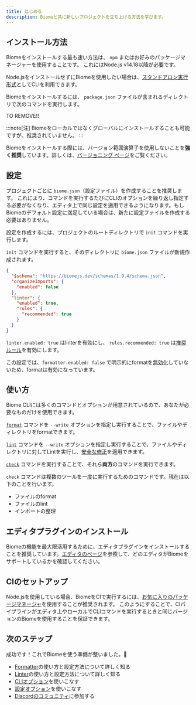 ```yaml
---
title: はじめる
description: Biomeと共に新しいプロジェクトを立ち上げる方法を学びます。
---
```



## インストール方法

Biomeをインストールする最も速い方法は、 `npm` またはお好みのパッケージマネージャーを使用することです。
これにはNode.js v14.18以降が必要です。

Node.jsをインストールせずにBiomeを使用したい場合は、[スタンドアロン実行形式](/ja/guides/manual-installation)としてCLIを利用できます。

Biomeをインストールするには、 `package.json` ファイルが含まれるディレクトリで次のコマンドを実行します。

<PackageManagerCommand
  npm="install --save-dev --save-exact @biomejs/biome"
  pnpm="add --save-dev --save-exact @biomejs/biome"
  yarn="add --dev --exact @biomejs/biome"
  bun="add --dev --exact @biomejs/biome"
  deno="add --dev npm:@biomejs/biome"
/>

TO REMOVE!!

:::note[注]
Biomeをローカルではなくグローバルにインストールすることも可能ですが、推奨されていません。
:::

Biomeをインストールする際には、バージョン範囲演算子を使用しないことを**強く推奨**しています。詳しくは、[バージョニング ページ](/ja/internals/versioning/)をご覧ください。

## 設定

プロジェクトごとに `biome.json`（設定ファイル）を作成することを推奨します。
これにより、コマンドを実行するたびにCLIのオプションを繰り返し指定する必要がなくなり、エディタ上で同じ設定を適用できるようになります。もしBiomeのデフォルト設定に満足している場合は、新たに設定ファイルを作成する必要はありません。

設定を作成するには、プロジェクトのルートディレクトリで `init` コマンドを実行します。

<PackageManagerBiomeCommand command="init"/>

`init` コマンドを実行すると、そのディレクトリに `biome.json` ファイルが新規作成されます。

```json title="biome.json"
{
  "$schema": "https://biomejs.dev/schemas/1.9.4/schema.json",
  "organizeImports": {
    "enabled": false
  },
  "linter": {
    "enabled": true,
    "rules": {
      "recommended": true
    }
  }
}
```

`linter.enabled: true` はlinterを有効にし、 `rules.recommended: true` は[推奨ルール](/ja/linter/rules/)を有効にします。

この設定では、`formatter.enabled: false` で明示的にformatを[無効化](/ja/reference/configuration/#formatterenabled)していないため、formatは有効になっています。

## 使い方

Biome CLIには多くのコマンドとオプションが用意されているので、あなたが必要なものだけを使用できます。

[`format`](/ja/reference/cli#biome-format) コマンドを `--write` オプションを指定し実行することで、ファイルやディレクトリをformatできます。

<PackageManagerBiomeCommand command="format --write <files>"/>

[`lint`](/ja/reference/cli#biome-lint) コマンドを `--write` オプションを指定し実行することで、ファイルやディレクトリに対してLintを実行し、[安全な修正](/ja/linter#安全な修正safe-fixes)を適用できます。

<PackageManagerBiomeCommand command="lint --write <files>"/>

[`check`](/ja/reference/cli#biome-check) コマンドを実行することで、それら**両方**のコマンドを実行できます。

<PackageManagerBiomeCommand command="check --write <files>"/>

`check` コマンドは複数のツールを一度に実行するためのコマンドです。現在は以下のことを行います。

- ファイルのformat
- ファイルのlint
- インポートの整理

## エディタプラグインのインストール

Biomeの機能を最大限活用するために、エディタプラグインをインストールすることを推奨しています。[エディタのページ](/ja/guides/integrate-in-editor)を参照して、どのエディタがBiomeをサポートしているかを確認してください。

## CIのセットアップ

Node.jsを使用している場合、BiomeをCIで実行するには、[お気に入りのパッケージマネージャ](/ja/guides/getting-started#インストール方法)を使用することが推奨されます。
このようにすることで、CIパイプラインがエディタ上やローカルでCLIコマンドを実行するときと同じバージョンのBiomeを使用することを保証できます。

## 次のステップ

成功です！これでBiomeを使う準備が整いました。🥳

- [Formatter](/ja/formatter)の使い方と設定方法について詳しく知る
- [Linter](/ja/linter)の使い方と設定方法について詳しく知る
- [CLIオプション](/ja/reference/cli)を使いこなす
- [設定オプション](/ja/reference/configuration)を使いこなす
- [Discordのコミュニティ](https://biomejs.dev/chat)に参加する
